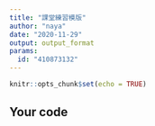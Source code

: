```yaml
---
title: "課堂練習模版"
author: "naya"
date: "2020-11-29"
output: output_format
params:
  id: "410873132"
---
```


```r
knitr::opts_chunk$set(echo = TRUE)
```

## Your code

```r

```

